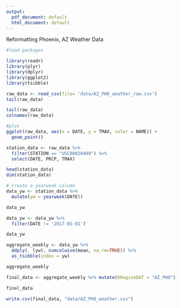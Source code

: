 ```yaml
---
output:
  pdf_document: default
  html_document: default
---
```

Reformatting Phoenix, AZ Weather Data

```r
#load packages

library(readr)
library(plyr)
library(dplyr)
library(ggplot2)
library(tsibble)
```


```r
raw_data <- read_csv(file= 'data/AZ_PHO_weather_raw.csv')
tail(raw_data)
```
```r
tail(raw_data)
colnames(raw_data)
```
```r
#plot
ggplot(raw_data, aes(x = DATE, y = TMAX, color = NAME)) +
  geom_point()
```

```r
station_data <- raw_data %>%
  filter(STATION == "USC00028499") %>%
  select(DATE, PRCP, TMAX)

head(station_data)
dim(station_data)
```


```r
# create a yearweek column
data_yw <- station_data %>%
  mutate(yw = yearweek(DATE))

data_yw
```
```r
data_yw <- data_yw %>%
  filter(DATE != '2017-01-01')

data_yw
```




```r

aggregate_weekly <- data_yw %>%
  ddply(. (yw), numcolwise(mean, na.rm=TRUE)) %>%
  as_tsibble(index = yw)

aggregate_weekly
```
```r
final_data <- aggregate_weekly %>% mutate(ORegionDAT = "AZ_PHO")

final_data
```


```r
write.csv(final_data, "data/AZ_PHO_weather.csv")
```




